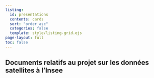 ```yaml
---
listing:
  id: presentations
  contents: cards
  sort: "order asc"
  categories: false
  template: style/listing-grid.ejs
page-layout: full
toc: false
---
```


## Documents relatifs au projet sur les données satellites à l'Insee


::: {#presentations}
:::

